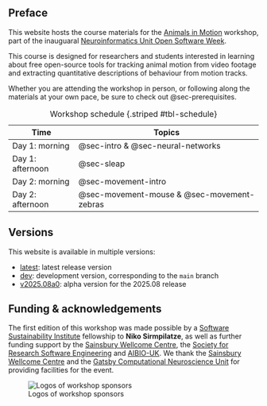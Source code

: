 ## Preface {.unnumbered}

This website hosts the course materials for the [Animals in Motion](https://neuroinformatics.dev/open-software-week/animals-in-motion.html) workshop,
part of the inauguaral [Neuroinformatics Unit Open Software Week](https://neuroinformatics.dev/open-software-week/index.html).

::: {.callout-note title="Target audience"}
This course is designed for researchers and students interested in learning about free open-source tools for tracking animal motion from video footage and extracting quantitative descriptions of behaviour from motion tracks.
:::

Whether you are attending the workshop in person, or following along the materials at your own pace, be sure to check out @sec-prerequisites.

| Time | Topics |
|------|--------|
| Day 1: morning | @sec-intro & @sec-neural-networks |
| Day 1: afternoon | @sec-sleap |
| Day 2: morning | @sec-movement-intro |
| Day 2: afternoon | @sec-movement-mouse & @sec-movement-zebras |

: Workshop schedule {.striped #tbl-schedule}

## Versions

This website is available in multiple versions:

- [latest](https://animals-in-motion.neuroinformatics.dev/latest/): latest release version
- [dev](https://animals-in-motion.neuroinformatics.dev/dev/): development version, corresponding to the `main` branch
- [v2025.08a0](https://animals-in-motion.neuroinformatics.dev/v2025.08a0/): alpha version for the 2025.08 release

## Funding & acknowledgements

The first edition of this workshop was made possible by a [Software Sustainability Institute](https://www.software.ac.uk/) fellowship to **Niko Sirmpilatze**, as well as further funding support by the [Sainsbury Wellcome Centre](https://www.sainsburywellcome.org/), the [Society for Research Software Engineering](https://society-rse.org/) and [AIBIO-UK](https://aibio.ac.uk/). We thank the [Sainsbury Wellcome Centre](https://www.sainsburywellcome.org/) and the [Gatsby Computational Neuroscience Unit](https://www.ucl.ac.uk/gatsby/gatsby-computational-neuroscience-unit) for providing facilities for the event.

![Logos of workshop sponsors](img/sponsor-logos.png)
